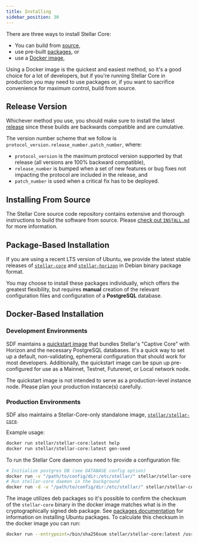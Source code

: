 ```yaml
---
title: Installing
sidebar_position: 30
---
```



There are three ways to install Stellar Core:

- You can build from [source](#installing-from-source),
- use pre-built [packages](#package-based-installation), or
- use a [Docker image](#docker-based-installation),

Using a Docker image is the quickest and easiest method, so it's a good choice for a lot of developers, but if you're running Stellar Core in production you may need to use packages or, if you want to sacrifice convenience for maximum control, build from source.

## Release Version

Whichever method you use, you should make sure to install the latest [release](https://github.com/stellar/stellar-core/releases) since these builds are backwards compatible and are cumulative.

The version number scheme that we follow is `protocol_version.release_number.patch_number`, where:

- `protocol_version` is the maximum protocol version supported by that release (all versions are 100% backward compatible),
- `release_number` is bumped when a set of new features or bug fixes not impacting the protocol are included in the release, and
- `patch_number` is used when a critical fix has to be deployed.

## Installing From Source

The Stellar Core source code repository contains extensive and thorough instructions to build the software from source. Please [check out `INSTALL.md`](https://github.com/stellar/stellar-core/blob/master/INSTALL.md) for more information.

## Package-Based Installation

If you are using a recent LTS version of Ubuntu, we provide the latest stable releases of [`stellar-core`](https://github.com/stellar/stellar-core) and [`stellar-horizon`](https://github.com/stellar/go/tree/master/services/horizon) in Debian binary package format.

You may choose to install these packages individually, which offers the greatest flexibility, but requires **manual** creation of the relevant configuration files and configuration of a **PostgreSQL** database.

## Docker-Based Installation

### Development Environments

SDF maintains a [quickstart image](https://github.com/stellar/quickstart) that bundles Stellar's "Captive Core" with Horizon and the necessary PostgreSQL databases. It's a quick way to set up a default, non-validating, ephemeral configuration that should work for most developers. Additionally, the quickstart image can be spun up pre-configured for use as a Mainnet, Testnet, Futurenet, or Local network node.

<Alert>

The quickstart image is not intended to serve as a production-level instance node. Please plan your production instance(s) carefully.

</Alert>

### Production Environments

SDF also maintains a Stellar-Core-only standalone image, [`stellar/stellar-core`](https://hub.docker.com/r/stellar/stellar-core).

Example usage:

```bash
docker run stellar/stellar-core:latest help
docker run stellar/stellar-core:latest gen-seed
```

To run the Stellar Core daemon you need to provide a configuration file:

```bash
# Initialize postgres DB (see DATABASE config option)
docker run -v "/path/to/config/dir:/etc/stellar/" stellar/stellar-core:latest new-db
# Run stellar-core daemon in the background
docker run -d -v "/path/to/config/dir:/etc/stellar/" stellar/stellar-core:latest run
```

The image utilizes deb packages so it's possible to confirm the checksum of the `stellar-core` binary in the docker image matches what is in the cryptographically signed deb package. See [packages documentation](https://github.com/stellar/packages/) for information on installing Ubuntu packages. To calculate this checksum in the docker image you can run:

```bash
docker run --entrypoint=/bin/sha256sum stellar/stellar-core:latest /usr/bin/stellar-core
```
